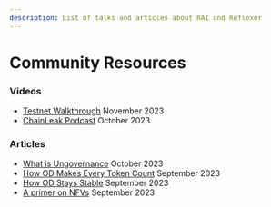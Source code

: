 ```yaml
---
description: List of talks and articles about RAI and Reflexer
---
```


# Community Resources

### Videos

* [Testnet Walkthrough](https://www.youtube.com/watch?v=RebhR9OCLZs) November 2023
* [ChainLeak Podcast](https://youtube.com/watch?v=AFZYf-Z_r0E) October 2023

### Articles 

* [What is Ungovernance](https://mirror.xyz/0x8a81CEeb0a12998616F1aB932cDbc941F0d539E9/hOuSqMOx6rtkLV5pY1KcM4B0k_7UmEDRnE8D91N6jLA) October 2023
* [How OD Makes Every Token Count](https://mirror.xyz/0x8a81CEeb0a12998616F1aB932cDbc941F0d539E9/Eu51D-5NlJQNSQwOc4twxOT8H_kCoPEJrV_UQrSw6wY) September 2023
* [How OD Stays Stable](https://mirror.xyz/0x8a81CEeb0a12998616F1aB932cDbc941F0d539E9/bpgJSu4JIMS3HYspKahU9CK3o6KwgYk7f-e7kVfrPbE) September 2023
* [A primer on NFVs](https://mirror.xyz/0x8a81CEeb0a12998616F1aB932cDbc941F0d539E9/eHkUevK2ssPvwOTweAQBTO5nWxVN_io0FJ8AOPFW7H8) September 2023




